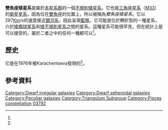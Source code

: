 {{Galaxy 
| name = 雙魚座矮星系
| image = [[File:LGS_3_ubv.jpg|250px]]
| epoch = [[J2000|J2000]]
| type = dIrr/dSph<ref name="ned">{{cite web
  | title=NASA/IPAC Extragalactic Database
  | work=Results for Pisces Dwarf
  | url=http://nedwww.ipac.caltech.edu/cgi-bin/nph-objsearch?objname=Pisces+Dwarf#ObjNo1
  | accessdate=2007-03-15 }}</ref>
| ra = {{RA|01|03|55.0}}<ref name="ned" />
| dec = {{DEC|+21|53|06}}<ref name="ned" />
| dist_ly = 2.51 ± 0.08[[光年|Mly]] (769 ± 25 [[秒差距|kpc]])<ref name="McConnachieetal2005">{{cite journal
  | author=McConnachie, A. W.; Irwin, M. J.; Ferguson, A. M. N.; Ibata, R. A.; Lewis, G. F.; Tanvir, N.
  | title=Distances and metallicities for 17 Local Group galaxies
  | journal=Monthly Notices of the Royal Astronomical Society
  | year=2005
  | volume=356
  | issue=4
  | pages=979-997
  | url=http://adsabs.harvard.edu/cgi-bin/nph-bib_query?bibcode=2005MNRAS.356..979M }}</ref>
| z = -287 ± 0 [[公里|km]]/s<ref name="ned" />
| appmag_v = 14.2<ref name="ned" />
| size_v = 2′ × 2′<ref name="ned" />
| constellation name = [[Pisces_(constellation)|Pisces]]
| names = LGS 3,<ref name="ned" /> [[Principal_Galaxies_Catalogue|PGC]] 3792<ref name="ned" />
}}

'''雙魚座矮星系'''是屬於[[本星系群|本星系群]]的一個[[不規則星系|不規則]][[矮星系|矮星系]]，它也是[[三角座星系|三角座星系]]（[[M33|M33]]）的[[衛星星系|衛星星系]]，因為位在[[雙魚座|雙魚座]]的位置上，所以被稱為''雙魚座矮星系''。它以287[[公里|Km]]/s的速度接近[[銀河系|銀河系]]，因此呈現[[藍移|藍移]]。它可能是位於轉折型的一種星系，介於[[矮橢球星系|矮橢球星系]]和[[矮不規則星系|矮不規則星系]]之間的星系。這種星系可能很罕見，但在統計上是可以接受的，屬於二者之中的任何一種都可以<ref name="McConnachieetal2005" />。

== 歷史 ==
它是在1976年被Karachentseva發現的<ref name="McConnachieetal2005" />。

== 參考資料 ==

<div class="references-small"><references/></div>

[[Category:Dwarf_irregular_galaxies|Category:Dwarf irregular galaxies]]
[[Category:Dwarf_spheroidal_galaxies|Category:Dwarf spheroidal galaxies]]
[[Category:Peculiar_galaxies|Category:Peculiar galaxies]]
[[Category:Triangulum_Subgroup|Category:Triangulum Subgroup]]
[[Category:Pisces_constellation|Category:Pisces constellation]]
[[Category:PGC天體|03792]]

{{本星系群}}
{{galaxy-stub}}